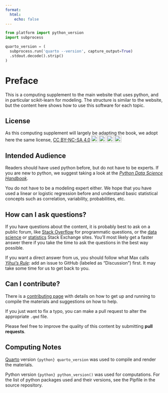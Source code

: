 ```yaml
---
format:
  html:
    echo: false
---
```


```python
from platform import python_version
import subprocess

quarto_version = (
  subprocess.run('quarto --version', capture_output=True)
  .stdout.decode().strip()
)
```

# Preface  {.unnumbered}

This is a computing supplement to the main website that uses python, and in particular scikit-learn for modeling. The structure is similar to the website, but the content here shows how to use this software for each topic.

<!-- We also want these materials to be reusable and open. The sources are in the source [GitHub repository](https://github.com/aml4td/computing-tidymodels) with a Creative Commons license attached (see below). -->

<!-- To cite this work, we suggest:  -->

## License {.unnumbered}

 <p xmlns:cc="http://creativecommons.org/ns#" >As this computing supplement will largely be adapting the book, we adopt here the same license, <a href="http://creativecommons.org/licenses/by-nc-sa/4.0/?ref=chooser-v1" target="_blank" rel="license noopener noreferrer" style="display:inline-block;">CC BY-NC-SA 4.0<img style="height:22px!important;margin-left:3px;vertical-align:text-bottom;" src="https://mirrors.creativecommons.org/presskit/icons/cc.svg?ref=chooser-v1"><img style="height:22px!important;margin-left:3px;vertical-align:text-bottom;" src="https://mirrors.creativecommons.org/presskit/icons/by.svg?ref=chooser-v1"><img style="height:22px!important;margin-left:3px;vertical-align:text-bottom;" src="https://mirrors.creativecommons.org/presskit/icons/nc.svg?ref=chooser-v1"><img style="height:22px!important;margin-left:3px;vertical-align:text-bottom;" src="https://mirrors.creativecommons.org/presskit/icons/sa.svg?ref=chooser-v1"></a></p> 

## Intended Audience {.unnumbered}

Readers should have used python before, but do not have to be experts. 
If you are new to python, we suggest taking a look at the [_Python Data Science Handbook_](https://jakevdp.github.io/PythonDataScienceHandbook/). 

You do not have to be a modeling expert either. We hope that you have used a linear or logistic regression before and understand basic statistical concepts such as correlation, variability, probabilities, etc. 

## How can I ask questions? 

If you have questions about the content, it is probably best to ask on a public forum, like [Stack Overflow](https://stackoverflow.com) for programmatic questions, or the [data science](https://datascience.stackexchange.com) or [statistics](https://stats.stackexchange.com/) Stack Exchange sites. You'll most likely get a faster answer there if you take the time to ask the questions in the best way possible.

If you want a direct answer from us, you should follow what Max calls [_Yihui's Rule_](https://yihui.org/en/2017/08/so-gh-email/): add an issue to GitHub (labeled as "Discussion") first. It may take some time for us to get back to you. 

<!-- If you think there is a bug, please [file an issue](https://github.com//aml4td/computing-tidymodels/issues).  -->

## Can I contribute?  {.unnumbered}

There is a [contributing page](chapters/contributing.html) with details on how to get up and running to compile the materials and suggestions on how to help. 

If you just want to fix a typo, you can make a pull request to alter the appropriate `.qmd` file. 

Please feel free to improve the quality of this content by submitting **pull requests**. 
<!-- A merged PR will make you appear in the contributor list.  -->

## Computing Notes {.unnumbered}

[Quarto](https://quarto.org/) version `{python} quarto_version` was used to compile and render the materials.  
<!-- (View this page's source html, and you should find the version of Quarto used.) -->

Python version `{python} python_version()` was used for computations. 
For the list of python packages used and their versions, see the Pipfile in the source repository.
